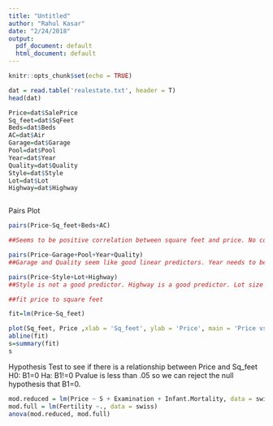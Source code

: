 ```yaml
---
title: "Untitled"
author: "Rahul Kasar"
date: "2/24/2018"
output:
  pdf_document: default
  html_document: default
---
```


```r
knitr::opts_chunk$set(echo = TRUE)
```

```r
dat = read.table('realestate.txt', header = T)
head(dat)

Price=dat$SalePrice
Sq_feet=dat$SqFeet
Beds=dat$Beds
AC=dat$Air
Garage=dat$Garage
Pool=dat$Pool
Year=dat$Year
Quality=dat$Quality
Style=dat$Style
Lot=dat$Lot
Highway=dat$Highway



```


Pairs Plot
```r
pairs(Price~Sq_feet+Beds+AC)

##Seems to be positive correlation between square feet and price. No correlation between beds and price. AC seems to be a good predictor as well. 
```

```r
pairs(Price~Garage+Pool+Year+Quality)
##Garage and Quality seem like good linear predictors. Year needs to be transformed. Pool seems ot have negative relationship
```

```r
pairs(Price~Style+Lot+Highway)
##Style is not a good predictor. Highway is a good predictor. Lot size is a good preidctor, probably needs to be transformed. 
```

```r
##fit price to square feet 

fit=lm(Price~Sq_feet)

plot(Sq_feet, Price ,xlab = 'Sq_feet', ylab = 'Price', main = 'Price vs Sq_Feet')
abline(fit)
s=summary(fit)
s

```

Hypothesis Test to see if there is a relationship between Price and Sq_feet
H0: B1=0    Ha: B1!=0
Pvalue is less than .05 so we can reject the null hypothesis that B1=0. 
```r
mod.reduced = lm(Price ~ S + Examination + Infant.Mortality, data = swiss)
mod.full = lm(Fertility ~., data = swiss)
anova(mod.reduced, mod.full)

```
